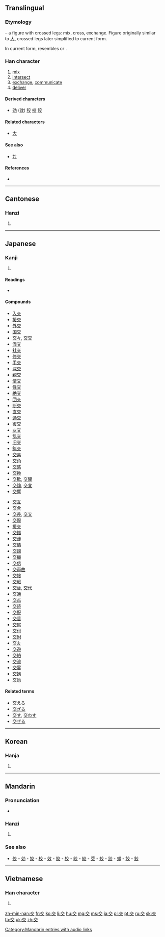 ==Translingual==
{{stroke order|type=animate}}

===Etymology===
{{Han etyl}}
{{liushu|p}} – a figure with crossed legs: mix, cross, exchange. Figure originally similar to [[大]], crossed legs later simplified to current form.

In current form, resembles {{Han compound|亠|父}} or {{Han compound|六|乂}}.

===Han character===
{{Han char|rn=8|rad=亠|as=04|sn=6|four=00408|canj=YCK|ids=⿱亠父}}

# [[mix]]
# [[intersect]]
# [[exchange]], [[communicate]]
# [[deliver]]

====Derived characters====
* [[効]] ([[效]]) [[狡]] [[校]] [[餃]]

====Related characters====
* [[大]]

====See also====
* [[対]]　<!-- unrelated, simplified to similar form -->

====References====
* {{Han ref|kx=0088.060|dkj=00291|dj=0185.100|hdz=10282.010|uh=4EA4|ud=20132|bh=A5E6|bd=42470}}

----

==Cantonese==

===Hanzi===
{{yue-hanzi|jyut=[[gaau1]]|y=gaau1}}

# {{defn|lang=yue|sort=亠04}}

----

==Japanese==

===Kanji===
{{ja-kanji|grade=2|rs=亠04}}

# {{defn|lang=ja|sort=亠04}}

====Readings====
* {{ja-readings
|goon=[[きょう]] (kyō) {{qualifier|non-[[w:Jōyō kanji|Jōyō]] reading}}
|kanon=[[こう]] (kō) < [[かう]] (kau)
|kun=[[まじわる]] ([[交わる]], majiwaru), [[まじる]] ([[交じる]], majiru), [[かう]] ([[交う]], kau)}}

====Compounds====
{{top2}}
* [[入交]]
* [[援交]]
* [[外交]]
* [[国交]]
* [[交々]], [[交交]]
* [[混交]]
* [[社交]]
* [[修交]]
* [[手交]]
* [[深交]]
* [[親交]]
* [[情交]]
* [[性交]]
* [[絶交]]
* [[団交]]
* [[断交]]
* [[直交]]
* [[通交]]
* [[復交]]
* [[友交]]
* [[乱交]]
* [[旧交]]
* [[斜交]]
* [[交易]]
* [[交角]]
* [[交感]]
* [[交換]]
* [[交歓]], [[交驩]]
* [[交誼]], [[交宜]]
* [[交響]]
{{mid2}}
* [[交互]]
* [[交合]]
* [[交差]], [[交叉]]
* [[交際]]
* [[援交]]
* [[交錯]]
* [[交渉]]
* [[交情]]
* [[交譲]]
* [[交織]]
* [[交信]]
* [[交声曲]]
* [[交接]]
* [[交戦]]
* [[交替]], [[交代]]
* [[交通]]
* [[交点]]
* [[交読]]
* [[交配]]
* [[交番]]
* [[交尾]]
* [[交付]]
* [[交附]]
* [[交友]]
* [[交遊]]
* [[交絡]]
* [[交流]]
* [[交霊]]
* [[交媾]]
* [[交詢]]
{{bottom}}

====Related terms====
* [[交える]]
* [[交ざる]]
* [[交す]], [[交わす]]
* [[交ぜる]]

----

==Korean==

===Hanja===
{{ko-hanja|hangeul=교|rv=gyo|mr=kyo}}

# {{defn|lang=ko|sort=亠04}}

----

==Mandarin==

===Pronunciation===
* {{audio|zh-jiāo.ogg|audio|lang=cmn}}

===Hanzi===
{{cmn-hanzi|pin=[[jiāo]] ([[jiao1]])|wg=chiao<sup>1</sup>}}

# {{defn|lang=cmn|sort=亠04}}

===See also===
* [[佼]] - [[効]] - [[姣]] - [[校]] - [[效]] - [[胶]] - [[狡]] - [[皎]] - [[絞]] - [[茭]] - [[蛟]] - [[跤]] - [[郊]] - [[餃]] - [[鮫]]

[[Category:Mandarin entries with audio links]]
----

==Vietnamese==

===Han character===
{{vi-hantu|giao|rs=亠04}}

# {{defn|lang=vi|sort=亠04}}

[[zh-min-nan:交]]
[[fr:交]]
[[ko:交]]
[[li:交]]
[[hu:交]]
[[mg:交]]
[[ms:交]]
[[ja:交]]
[[pl:交]]
[[pt:交]]
[[ru:交]]
[[sk:交]]
[[ta:交]]
[[uk:交]]
[[zh:交]]